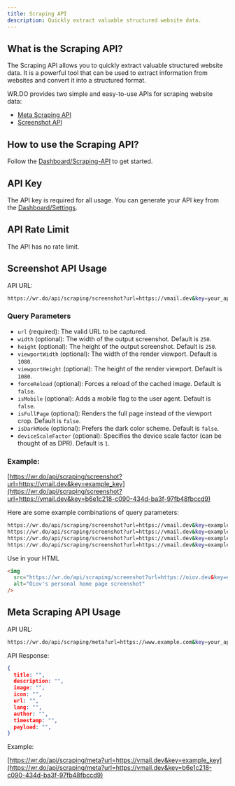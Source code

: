 ---
title: Scraping API
description: Quickly extract valuable structured website data.
---

## What is the Scraping API?

The Scraping API allows you to quickly extract valuable structured website data. It is a powerful tool that can be used to extract information from websites and convert it into a structured format.

WR.DO provides two simple and easy-to-use APIs for scraping website data:

- [Meta Scraping API](/docs/scraping-api#meta-scraping-api-usage)
- [Screenshot API](/docs/scraping-api#screenshot-api-usage)

## How to use the Scraping API?

Follow the [Dashboard/Scraping-API](/dashboard/scrape) to get started.

## API Key

The API key is required for all usage. You can generate your API key from the [Dashboard/Settings](/dashboard/settings).

## API Rate Limit

The API has no rate limit.

## Screenshot API Usage

API URL:
```bash
https://wr.do/api/scraping/screenshot?url=https://vmail.dev&key=your_api_key
```

### Query Parameters​
- `url` (required): The valid URL to be captured.
- `width` (optional): The width of the output screenshot. Default is `250`.
- `height` (optional): The height of the output screenshot. Default is `250`.
- `viewportWidth` (optional): The width of the render viewport. Default is `1080`.
- `viewportHeight` (optional): The height of the render viewport. Default is `1080`.
- `forceReload` (optional): Forces a reload of the cached image. Default is `false`.
- `isMobile` (optional): Adds a mobile flag to the user agent. Default is `false`.
- `isFullPage` (optional): Renders the full page instead of the viewport crop. Default is `false`.
- `isDarkMode` (optional): Prefers the dark color scheme. Default is `false`.
- `deviceScaleFactor` (optional): Specifies the device scale factor (can be thought of as DPR). Default is `1`.

### Example:

[https://wr.do/api/scraping/screenshot?url=https://vmail.dev&key=example_key](https://wr.do/api/scraping/screenshot?url=https://vmail.dev&key=b6e1c218-c090-434d-ba3f-97fb48fbccd9)

Here are some example combinations of query parameters:

```bash
https://wr.do/api/scraping/screenshot?url=https://vmail.dev&key=example_key
https://wr.do/api/scraping/screenshot?url=https://vmail.dev&key=example_key&width=500&height=500
https://wr.do/api/scraping/screenshot?url=https://vmail.dev&key=example_key&viewportWidth=1920&viewportHeight=1080&isFullPage=true
https://wr.do/api/scraping/screenshot?url=https://vmail.dev&key=example_key&viewportWidth=1920&viewportHeight=1080&isFullPage=true&isDarkMode=true
```

Use in your HTML

```html
<img
  src="https://wr.do/api/scraping/screenshot?url=https://oiov.dev&key=example_key"
  alt="Oiov's personal home page screenshot"
/>
```

## Meta Scraping API Usage

API URL:
```bash
https://wr.do/api/scraping/meta?url=https://www.example.com&key=your_api_key
```

API Response:
```json
{
  title: "",
  description: "",
  image: "",
  icon: "",
  url: "",
  lang: "",
  author: "",
  timestamp: "",
  payload: "",
}
```

Example:

[https://wr.do/api/scraping/meta?url=https://vmail.dev&key=example_key](https://wr.do/api/scraping/meta?url=https://vmail.dev&key=b6e1c218-c090-434d-ba3f-97fb48fbccd9)
